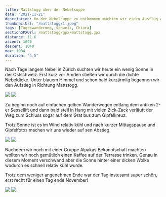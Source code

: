 ```yaml
---
title: Mattstogg über der Nebelsuppe
date: "2021-11-21"
description: Um der Nebelsuppe zu entkommen machten wir einen Ausflug auf den Mattstogg
thumbnailUrl: "/mattstogg/1.jpeg"
tags: [Tageswanderung, Schweiz, Chiara]
sectionGPXUrl: /mattstogg/gpx/mattstogg.gpx
distance: 11.6
ascent: 1040
descent: 1040
max: 1934
duration: "4.5"
---
```


Nach Tage langem Nebel in Zürich suchten wir heute ein wenig Sonne in der Ostschweiz. Erst kurz vor Amden stießen wir durch die dichte Nebeldicke. Unter blauem Himmel und schon bald kurzärmlig begannen wir den Aufstieg in Richtung Mattstogg.

<Img src="/mattstogg/photo.jpeg" d="Amden, knapp über der Nebeldecke"/>


<Img src="/mattstogg/photo-2.jpeg" d="Der Aufstieg ist schwere Arbeit"/>

Zu beginn noch auf einfachen gelben Wanderwegen entlang dem antiken 2-er Sessellift und dann bald steil in Hang mit vielen Zick-Zack verläuft der Weg zum Schluss sogar auf dem Grat bus zum Gipfelkreuz.

Trotz Sonne ist es im Wind relativ kühl und nach kurzer Mittagspause und Gipfelfotos machen wir uns wieder auf sen Abstieg. 

<Img src="/mattstogg/photo-3.jpeg" d="Gipfel erreicht!"/>



<Img src="/mattstogg/photo-4.jpeg" d="Aussicht ins Glarnerland und auf sen Speer"/>

Nachdem wir noch mit einer Gruppe Alpakas Bekanntschaft machten wollten wir noch gemütlich einen Kaffee auf der Terrasse trinken. Genau in diesem Moment verschwand aber die Sonne hinter einer dicken Wolke wodurch es schnell relativ kühl wurde.

Trotz dem weniger angenehmen Ende war der Tag instesamt super schön, erst recht für einen Tag ende November!


<Img src="/mattstogg/photo-5.jpeg" d="Auf sem Weg ins Kaffee..."/>


<Img src="/mattstogg/photo-6.jpeg" d="... und zu den Alpaka."/>